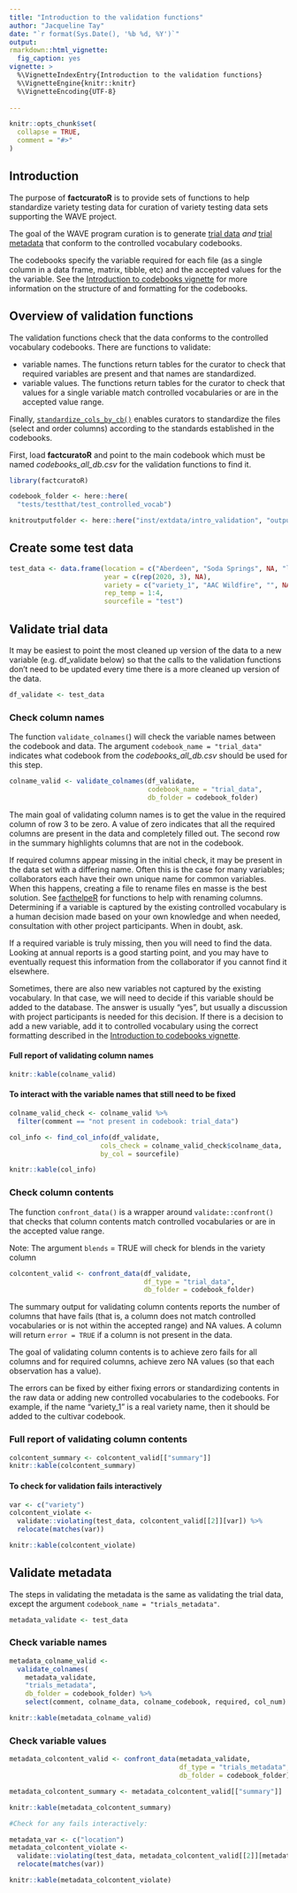 ```yaml
---
title: "Introduction to the validation functions"
author: "Jacqueline Tay"
date: "`r format(Sys.Date(), '%b %d, %Y')`"
output: 
rmarkdown::html_vignette:
  fig_caption: yes
vignette: >
  %\VignetteIndexEntry{Introduction to the validation functions}
  %\VignetteEngine{knitr::knitr}
  %\VignetteEncoding{UTF-8}
  
---
```


```r
knitr::opts_chunk$set(
  collapse = TRUE,
  comment = "#>"
)
```
## Introduction

The purpose of **factcuratoR** is to provide sets of functions to help standardize variety testing data for curation of variety testing data sets supporting the WAVE project.

The goal of the WAVE program curation is to generate <u>trial data</u> *and* <u>trial metadata</u> that conform to the controlled vocabulary codebooks.

The codebooks specify the variable required for each file (as a single column in a data frame, matrix, tibble, etc) and the accepted values
for the the variable. See the [Introduction to codebooks vignette](https://idahoagstats.github.io/factcuratoR/articles/intro_codebooks.html)
for more information on the structure of and formatting for the codebooks.

## Overview of validation functions

The validation functions check that the data conforms to the controlled vocabulary
codebooks. There are functions to validate:

* variable names. The functions return tables for the curator to check that required variables are present and that names are standardized.
* variable values. The functions return tables for the curator to check that values for a single variable match controlled vocabularies or are in the accepted value range. 

Finally, [`standardize_cols_by_cb()`](https://idahoagstats.github.io/factcuratoR/reference/standardize_cols_by_cb.html) enables curators to standardize the files (select and order columns) according to the standards established in the codebooks.

First, load **factcuratoR** and point to the main codebook which must 
be named *codebooks_all_db.csv* for the validation functions to find it. 

```r
library(factcuratoR)

codebook_folder <- here::here(
  "tests/testthat/test_controlled_vocab")

knitroutputfolder <- here::here("inst/extdata/intro_validation", "output")
```

## Create some test data

```r
test_data <- data.frame(location = c("Aberdeen", "Soda Springs", NA, "location_x"),
                        year = c(rep(2020, 3), NA),
                        variety = c("variety_1", "AAC Wildfire", "", NA),
                        rep_temp = 1:4,
                        sourcefile = "test")
```

## Validate trial data

It may be easiest to point the most cleaned up version of the data to a new 
variable (e.g. df_validate below) so that the calls to the validation functions
don't need to be updated every time there is a more cleaned up version of the data.

```r
df_validate <- test_data
```

### Check column names

The function `validate_colnames(`) will check the variable names between the codebook and data. The argument `codebook_name = "trial_data"` indicates what codebook from the *codebooks_all_db.csv* should be used for this step.

```r
colname_valid <- validate_colnames(df_validate, 
                                   codebook_name = "trial_data", 
                                   db_folder = codebook_folder)
```

The main goal of validating column names is to get the value in the required
column of row 3 to be zero. A value of zero indicates that all the required columns 
are present in the data and completely filled out. The second row in the summary highlights columns that are not in the codebook.

If required columns appear missing in the initial check, it may be present in the data set with a differing name. Often this is the case for many variables; collaborators each have their own unique name for common variables. When this happens, creating a file to rename files en masse is the best solution. See [facthelpeR](https://idahoagstats.github.io/facthelpeR/articles/intro_facthelper.html)
for functions to help with renaming columns. Determining if a variable is captured by the existing controlled vocabulary is a human decision made based on your own knowledge and when needed, consultation with other project participants. When in doubt, ask.  

If a required variable is truly missing, then you will need to find the data. Looking at annual reports is a good starting point, and you may have to eventually request this information from the collaborator if you cannot find it elsewhere. 

Sometimes, there are also new variables not captured by the existing vocabulary. In that case, we will need to decide if this variable should be added to the database. The answer is usually "yes", but usually a discussion with project participants is needed for this decision. If there is a decision to add a new variable, add it to controlled vocabulary using the correct formatting described in the
[Introduction to codebooks vignette](https://idahoagstats.github.io/factcuratoR/articles/intro_codebooks.html). 

#### Full report of validating column names

```r
knitr::kable(colname_valid)
```

#### To interact with the variable names that still need to be fixed

```r
colname_valid_check <- colname_valid %>% 
  filter(comment == "not present in codebook: trial_data")

col_info <- find_col_info(df_validate, 
                       cols_check = colname_valid_check$colname_data, 
                       by_col = sourcefile)

knitr::kable(col_info)
```

### Check column contents

The function `confront_data()` is a wrapper around `validate::confront()` that checks that column contents match controlled vocabularies or are in the accepted value range.

Note: The argument `blends` = TRUE will check for blends in the variety column

```r
colcontent_valid <- confront_data(df_validate, 
                                  df_type = "trial_data",
                                  db_folder = codebook_folder)
```

The summary output for validating column contents reports the number of columns that have fails (that is, a column does not match controlled vocabularies or is not within the accepted range) and NA values.  A column will return `error = TRUE` if a column is not present in the data. 

The goal of validating column contents is to achieve zero fails for all columns and for required columns, achieve zero NA values (so that each observation has a value). 

The errors can be fixed by either fixing errors or standardizing contents in the 
raw data or adding new controlled vocabularies to the codebooks. For example, if the name "variety_1" is a real variety name, then it should be added to the cultivar codebook.

### Full report of validating column contents

```r
colcontent_summary <- colcontent_valid[["summary"]]
knitr::kable(colcontent_summary)
```

#### To check for validation fails interactively

```r
var <- c("variety")
colcontent_violate <- 
  validate::violating(test_data, colcontent_valid[[2]][var]) %>% 
  relocate(matches(var))

knitr::kable(colcontent_violate)
```

## Validate metadata

The steps in validating the metadata is the same as validating the trial data, except the argument `codebook_name = "trials_metadata"`. 

```r
metadata_validate <- test_data
```

### Check variable names

```r
metadata_colname_valid <- 
  validate_colnames(
    metadata_validate, 
    "trials_metadata",
    db_folder = codebook_folder) %>%
    select(comment, colname_data, colname_codebook, required, col_num) 

knitr::kable(metadata_colname_valid)
```

### Check variable values

```r
metadata_colcontent_valid <- confront_data(metadata_validate, 
                                           df_type = "trials_metadata",
                                           db_folder = codebook_folder)

metadata_colcontent_summary <- metadata_colcontent_valid[["summary"]]

knitr::kable(metadata_colcontent_summary)

#Check for any fails interactively:

metadata_var <- c("location")
metadata_colcontent_violate <- 
  validate::violating(test_data, metadata_colcontent_valid[[2]][metadata_var]) %>% 
  relocate(matches(var))

knitr::kable(metadata_colcontent_violate)
```

